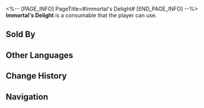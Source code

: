 <%-- [PAGE_INFO]
PageTitle=#Immortal's Delight#
[END_PAGE_INFO] --%>
{{Consumable Infobox
|id          = 408603
|image       = Item Immortal's Delight.png
|type        = Attack Consumables
|rarity      = 3
|effect      = Upon use, ATK of all allies increases by 14% plus an additional 230 ATK increase for the next battle.
|description = An extremely unhealthy drink, but when you drink it, you will have a mysterious smile on your face.
|effectType  = 
|effectType2 = 
|effectType3 = 
|recipe      = 
|source1     = [[The Sleepless Earl]]
|source2     = 
|source3     = 
}}
{{Description|''"Don't drink too much of it. This stuff has a lot of calories."''<br />''"Don't worry. It's frozen, and the ingredient list says that there is L-carnitine in it."''}}
'''Immortal's Delight''' is a consumable that the player can use.

==Sold By==
{{Shop Availability}}

==Other Languages==
{{Other Languages
|en   = Immortal's Delight
|zhs  = 仙人快乐茶
|zht  = 仙人快樂茶
|ja   = 仙人爽快茶
|ko   = 선인의 기쁨차
|es   = Delicia Inmortal
|fr   = Délice de l'immortel
|ru   = Радость небожителя
|th   = Immortal's Delight
|vi   = Trà Tiên Nhân Vui Vẻ
|de   = Freude des Unsterblichen
|id   = Immortal's Delight
|pt   = Alegria do Imortal
}}

==Change History==
{{Change History|1.0}}

==Navigation==
{{Consumable Navbox}}